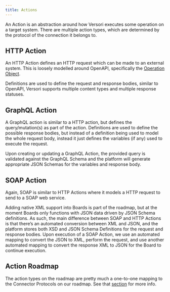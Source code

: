```yaml
---
title: Actions
---
```


An Action is an abstraction around how Versori executes some operation on a target system. There are multiple action
types, which are determined by the protocol of the connection it belongs to.

## HTTP Action

An HTTP Action defines an HTTP request which can be made to an external system. This is loosely modelled around OpenAPI,
specifically the [Operation Object](https://spec.openapis.org/oas/v3.1.0.html#operation-object).

Definitions are used to define the request and response bodies, similar to OpenAPI, Versori supports multiple content
types and multiple response statuses.

## GraphQL Action

A GraphQL action is similar to a HTTP action, but defines the query/mutation(s) as part of the action. Definitions are
used to define the possible response bodies, but instead of a definition being used to model the whole request body,
instead it just defines the variables (if any) used to execute the request.

Upon creating or updating a GraphQL Action, the provided query is validated against the GraphQL Schema and the platform
will generate appropriate JSON Schemas for the variables and response body.

## SOAP Action

Again, SOAP is similar to HTTP Actions where it models a HTTP request to send to a SOAP web service.

Adding native XML support into Boards is part of the roadmap, but at the moment Boards only functions with JSON data
driven by JSON Schema definitions. As such, the main difference between SOAP and HTTP Actions is that there’s an
automated conversion between XML and JSON, and the platform stores both XSD and JSON Schema Definitions for the request
and response bodies. Upon execution of a SOAP Action, we use an automated mapping to convert the JSON to XML, perform
the request, and use another automated mapping to convert the response XML to JSON for the Board to continue execution.

## Action Roadmap

The action types on the roadmap are pretty much a one-to-one mapping to the Connector Protocols on our roadmap. See that
[section](./protocols) for more info.
